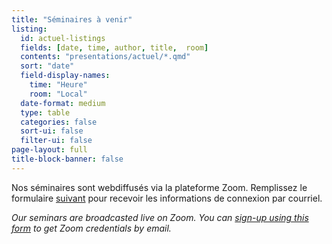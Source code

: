 ```yaml
---
title: "Séminaires à venir"
listing:
  id: actuel-listings
  fields: [date, time, author, title,  room]
  contents: "presentations/actuel/*.qmd"
  sort: "date"
  field-display-names:
    time: "Heure"
    room: "Local"
  date-format: medium
  type: table
  categories: false
  sort-ui: false
  filter-ui: false
page-layout: full
title-block-banner: false
---
```



Nos séminaires sont webdiffusés via la plateforme Zoom. Remplissez le formulaire [suivant](https://docs.google.com/forms/d/1QnxS8GRJaV48MGI8YbTxPvqmdV--PJDjZF4-nwdOKw8/) pour recevoir les informations de connexion par courriel.


*Our seminars are broadcasted live on Zoom. You can [sign-up using this form](https://docs.google.com/forms/d/1QnxS8GRJaV48MGI8YbTxPvqmdV--PJDjZF4-nwdOKw8/) to get Zoom credentials by email.*

::: {#actuel-listings}
:::
